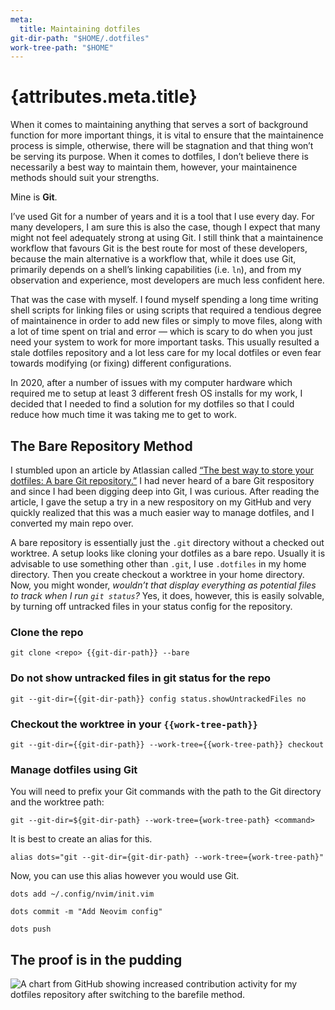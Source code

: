 ```yaml
---
meta:
  title: Maintaining dotfiles
git-dir-path: "$HOME/.dotfiles"
work-tree-path: "$HOME"
---
```


# {attributes.meta.title}

When it comes to maintaining anything that serves a sort of background
function for more important things, it is vital to ensure that the
maintainence process is simple, otherwise, there will be stagnation and
that thing won’t be serving its purpose. When it comes to dotfiles, I
don’t believe there is necessarily a best way to maintain them, however,
your maintainence methods should suit your strengths. 

Mine is **Git**. 

I’ve used Git for a number of years and it is a tool that I use every
day. For many developers, I am sure this is also the case, though I
expect that many might not feel adequately strong at using Git. I still
think that a maintainence workflow that favours Git is the best route
for most of these developers, because the main alternative is a workflow
that, while it does use Git, primarily depends on a shell’s linking
capabilities (i.e. `ln`), and from my observation and experience, most developers
are much less confident here. 

That was the case with myself. I found myself spending a long time
writing shell scripts for linking files or using scripts that required a
tendious degree of maintainence in order to add new files or simply to
move files, along with a lot of time spent on trial and error — which is
scary to do when you just need your system to work for more important
tasks. This usually resulted a stale dotfiles repository and a lot less
care for my local dotfiles or even fear towards modifying (or fixing)
different configurations.

In 2020, after a number of issues with my computer hardware which
required me to setup at least 3 different fresh OS installs for my work,
I decided that I needed to find a solution for my dotfiles so that I
could reduce how much time it was taking me to get to work.

## The Bare Repository Method

I stumbled upon an article by Atlassian called [“The best way to store
your dotfiles: A bare Git repository.”](https://www.atlassian.com/git/tutorials/dotfiles)
I had never heard of a bare Git respository and since I had been digging
deep into Git, I was curious. After reading the article, I gave the
setup a try in a new respository on my GitHub and very quickly realized
that this was a much easier way to manage dotfiles, and I converted my
main repo over.

A bare repository is essentially just the `.git` directory without a
checked out worktree. A setup looks like cloning your dotfiles as a bare
repo. Usually it is advisable to use something other than `.git`, I use
`.dotfiles` in my home directory. Then you create checkout a worktree in
your home directory. Now, you might wonder, _wouldn’t that display
everything as potential files to track when I run `git status`?_ Yes, it
does, however, this is easily solvable, by turning off untracked files
in your status config for the repository.

### Clone the repo

```shell
git clone <repo> {{git-dir-path}} --bare
```

### Do not show untracked files in git status for the repo

```shell
git --git-dir={{git-dir-path}} config status.showUntrackedFiles no
```

### Checkout the worktree in your `{{work-tree-path}}`

```shell
git --git-dir={{git-dir-path}} --work-tree={{work-tree-path}} checkout
```

### Manage dotfiles using Git

You will need to prefix your Git commands with the path to the Git
directory and the worktree path:

```shell
git --git-dir=${git-dir-path} --work-tree={work-tree-path} <command>
```

It is best to create an alias for this.

```shell
alias dots="git --git-dir={git-dir-path} --work-tree={work-tree-path}"
```

Now, you can use this alias however you would use Git.

```shell
dots add ~/.config/nvim/init.vim

dots commit -m "Add Neovim config"

dots push
```

## The proof is in the pudding

<img src="/images/dotfiles-repo-historical-commit-chart.png" alt="A chart from GitHub showing increased contribution activity for my dotfiles repository after switching to the barefile method." />

